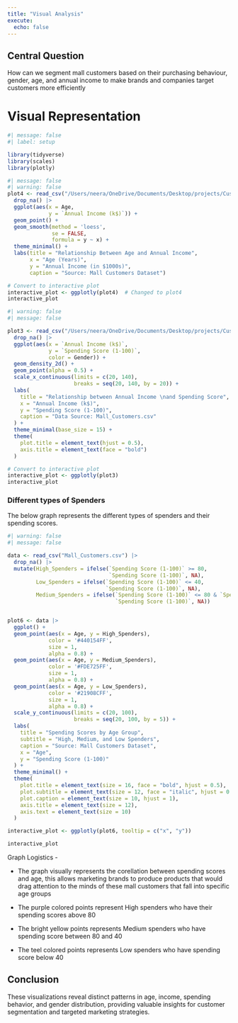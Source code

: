 ```yaml
---
title: "Visual Analysis"
execute: 
  echo: false
---
```


## Central Question
How can we segment mall customers based on their purchasing behaviour, gender, age, and annual income to make brands and companies target customers more efficiently  
\n
\n

# Visual Representation
```r
#| message: false
#| label: setup

library(tidyverse)
library(scales)
library(plotly)
```


```r
#| message: false
#| warning: false
plot4 <- read_csv("/Users/neera/OneDrive/Documents/Desktop/projects/Customer_Segmentation/Mall_Customers.csv") |>
  drop_na() |>
  ggplot(aes(x = Age,
             y = `Annual Income (k$)`)) +
  geom_point() +
  geom_smooth(method = 'loess',  
              se = FALSE,
              formula = y ~ x) +
  theme_minimal() +
  labs(title = "Relationship Between Age and Annual Income",
       x = "Age (Years)",
       y = "Annual Income (in $1000s)",
       caption = "Source: Mall Customers Dataset")

# Convert to interactive plot
interactive_plot <- ggplotly(plot4)  # Changed to plot4
interactive_plot
```

```r
#| warning: false
#| message: false

plot3 <- read_csv("/Users/neera/OneDrive/Documents/Desktop/projects/Customer_Segmentation/Mall_Customers.csv") |>
  drop_na() |>
  ggplot(aes(x = `Annual Income (k$)`,
             y = `Spending Score (1-100)`, 
             color = Gender)) +
  geom_density_2d() + 
  geom_point(alpha = 0.5) +
  scale_x_continuous(limits = c(20, 140),
                     breaks = seq(20, 140, by = 20)) +
  labs(
    title = "Relationship between Annual Income \nand Spending Score",
    x = "Annual Income (k$)",
    y = "Spending Score (1-100)",
    caption = "Data Source: Mall_Customers.csv"
  ) +
  theme_minimal(base_size = 15) +
  theme(
    plot.title = element_text(hjust = 0.5),
    axis.title = element_text(face = "bold")
  )

# Convert to interactive plot
interactive_plot <- ggplotly(plot3)
interactive_plot
```

### Different types of Spenders
The below graph represents the different types of spenders and their spending scores.
```r
#| warning: false
#| message: false

data <- read_csv("Mall_Customers.csv") |>
  drop_na() |>
  mutate(High_Spenders = ifelse(`Spending Score (1-100)` >= 80,
                                `Spending Score (1-100)`, NA),
         Low_Spenders = ifelse(`Spending Score (1-100)` <= 40,
                               `Spending Score (1-100)`, NA), 
         Medium_Spenders = ifelse(`Spending Score (1-100)` <= 80 & `Spending Score (1-100)` >= 40,
                                  `Spending Score (1-100)`, NA))


plot6 <- data |>
  ggplot() +
  geom_point(aes(x = Age, y = High_Spenders),
             color = '#440154FF',
             size = 1,
             alpha = 0.8) +
  geom_point(aes(x = Age, y = Medium_Spenders), 
             color = '#FDE725FF', 
             size = 1,
             alpha = 0.8) +
  geom_point(aes(x = Age, y = Low_Spenders),
             color = '#21908CFF', 
             size = 1,
             alpha = 0.8) +
  scale_y_continuous(limits = c(20, 100),
                     breaks = seq(20, 100, by = 5)) +
  labs(
    title = "Spending Scores by Age Group",
    subtitle = "High, Medium, and Low Spenders",
    caption = "Source: Mall Customers Dataset",
    x = "Age",
    y = "Spending Score (1-100)"
  ) +
  theme_minimal() +
  theme(
    plot.title = element_text(size = 16, face = "bold", hjust = 0.5),
    plot.subtitle = element_text(size = 12, face = "italic", hjust = 0.5),
    plot.caption = element_text(size = 10, hjust = 1),
    axis.title = element_text(size = 12),
    axis.text = element_text(size = 10)
  )

interactive_plot <- ggplotly(plot6, tooltip = c("x", "y"))

interactive_plot
```
Graph Logistics - 

 * The graph visually represents the corellation between spending scores and age, this allows marketing brands to produce products that would drag attention to the minds of these mall customers that fall into specific age groups

 * The purple colored points represent High spenders who have their spending scores above 80

 * The bright yellow points represents Medium spenders who have spending score between 80 and 40

 * The teel colored points represents Low spenders who have spending score below 40

## Conclusion
These visualizations reveal distinct patterns in age, income, spending behavior, and gender distribution, providing valuable insights for customer segmentation and targeted marketing strategies.
